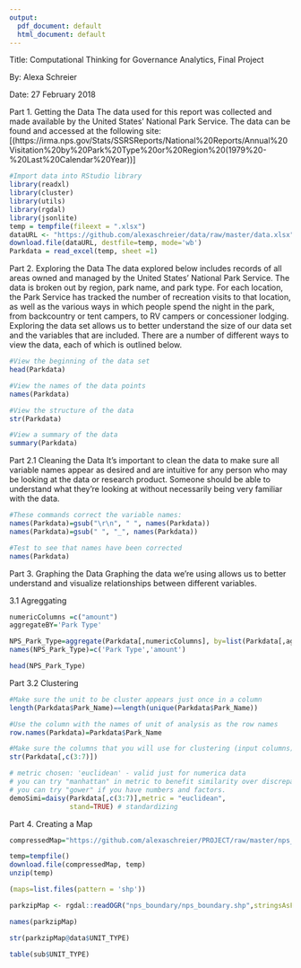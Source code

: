 ```yaml
---
output:
  pdf_document: default
  html_document: default
---
```


Title: Computational Thinking for Governance Analytics, Final Project

By: Alexa Schreier

Date: 27 February 2018

Part 1. Getting the Data
The data used for this report was collected and made available by the United States' National Park Service. The data can be found and accessed at the following site: [(https://irma.nps.gov/Stats/SSRSReports/National%20Reports/Annual%20Visitation%20by%20Park%20Type%20or%20Region%20(1979%20-%20Last%20Calendar%20Year))] 
```r
#Import data into RStudio library
library(readxl)
library(cluster)
library(utils)
library(rgdal)
library(jsonlite) 
temp = tempfile(fileext = ".xlsx")
dataURL <- "https://github.com/alexaschreier/data/raw/master/data.xlsx" 
download.file(dataURL, destfile=temp, mode='wb') 
Parkdata = read_excel(temp, sheet =1)
```

Part 2. Exploring the Data
The data explored below includes records of all areas owned and managed by the United States' National Park Service. The data is broken out by region, park name, and park type. For each location, the Park Service has tracked the number of recreation visits to that location, as well as the various ways in which people spend the night in the park, from backcountry or tent campers, to RV campers or concessioner lodging. Exploring the data set allows us to better understand the size of our data set and the variables that are included. There are a number of different ways to view the data, each of which is outlined below. 
```r
#View the beginning of the data set
head(Parkdata)
```
```r
#View the names of the data points
names(Parkdata)
```
```r
#View the structure of the data 
str(Parkdata)
```
```r
#View a summary of the data
summary(Parkdata)
```

Part 2.1 Cleaning the Data
It's important to clean the data to make sure all variable names appear as desired and are intuitive for any person who may be looking at the data or research product. Someone should be able to understand what they're looking at without necessarily being very familiar with the data. 
```r
#These commands correct the variable names:
names(Parkdata)=gsub("\r\n", " ", names(Parkdata))
names(Parkdata)=gsub(" ", "_", names(Parkdata))
```

```r
#Test to see that names have been corrected
names(Parkdata)
```

Part 3. Graphing the Data 
Graphing the data we're using allows us to better understand and visualize relationships between different variables. 

3.1 Agreggating
```r
numericColumns =c("amount")
aggregateBY='Park Type'

NPS_Park_Type=aggregate(Parkdata[,numericColumns], by=list(Parkdata[,aggregateBY]), sum )
names(NPS_Park_Type)=c('Park Type','amount')
```
```r
head(NPS_Park_Type)
```

Part 3.2 Clustering 
```r
#Make sure the unit to be cluster appears just once in a column
length(Parkdata$Park_Name)==length(unique(Parkdata$Park_Name))
```
```r
#Use the column with the names of unit of analysis as the row names
row.names(Parkdata)=Parkdata$Park_Name
```

```r
#Make sure the columns that you will use for clustering (input columns) are in the right type.
str(Parkdata[,c(3:7)])
```

```r
# metric chosen: 'euclidean' - valid just for numerica data
# you can try "manhattan" in metric to benefit similarity over discrepancies
# you can try "gower" if you have numbers and factors.
demoSimi=daisy(Parkdata[,c(3:7)],metric = "euclidean",
               stand=TRUE) # standardizing
```

Part 4. Creating a Map
```r
compressedMap="https://github.com/alexaschreier/PROJECT/raw/master/nps_boundary.zip"
```

```r
temp=tempfile()
download.file(compressedMap, temp)
unzip(temp)
```

```r
(maps=list.files(pattern = 'shp'))
```

```r
parkzipMap <- rgdal::readOGR("nps_boundary/nps_boundary.shp",stringsAsFactors=F)
```

```r
names(parkzipMap)
```
```r
str(parkzipMap@data$UNIT_TYPE)
```


```r
table(sub$UNIT_TYPE)
```




